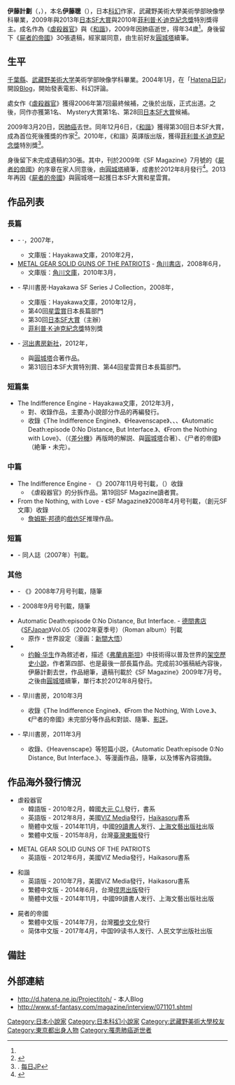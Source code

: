 {{CGroup/文學}}
{{Infobox writer
| name          = 伊藤計劃
| native_name   = {{lang|ja|伊藤 計劃}}
| kana          = いとう けいかく
| romaji        = Itō keikaku
| birth_name    = 伊藤聰
| birth_date    = {{Birth date|1974|10|14}}
| birth_place   = {{JPN}}[[東京都|東京都]]
| death_date    = {{death date and age|2009|3|20|1974|10|14}}
| death_place   = {{JPN}}東京都
| occupation    = [[小說家|小說家]]
| alma_mater    = [[武藏野美術大學|武藏野美術大學]]
| period        = 2007年-2009年
| genre         = [[科幻小說|SF]]
| awards        = [[星雲賞|星雲賞]]（2009年，2013年）<br/> [[日本SF大賞|日本SF大賞]]（2009年，2013年）<br/> [[菲利普·K·迪克紀念獎|菲利普·K·迪克紀念獎]]特別獎（2011年）
| notable_works = 《[[虐殺器官|虐殺器官]]》
| website       = [http://d.hatena.ne.jp/Projectitoh/ {{lang|ja|伊藤計劃：第弐位相}}]
}}
'''伊藤計劃'''（{{lang-ja|伊藤 計劃}}，{{bd|1974年|10月14日|2009年|3月20日<ref name="yuumei">{{cite web |title=伊藤計劃～デビュー後2年ほどで早逝したSF作家～ |url=http://minnashinda.seesaa.net/article/465726668.html |website=有名人の死 |language=ja}}</ref>|}}），本名'''伊藤聰'''（{{lang-ja|伊藤 聡}}），日本[[科幻小说|科幻]]作家，武藏野美術大學美術學部映像學科畢業，2009年與2013年[[日本SF大賞|日本SF大賞]]與2010年[[菲利普·K·迪克紀念獎|菲利普·K·迪克紀念獎]]特別獎得主。成名作為《[[虐殺器官|虐殺器官]]》與《[[和諧_(小說)|和諧]]》，2009年因肺癌逝世，得年34歲<ref name="yuumei"/>。身後留下《[[屍者的帝國|屍者的帝國]]》30張遺稿，經家屬同意，由生前好友[[圓城塔|圓城塔]]續筆。

==生平==
[[千葉縣|千葉縣]]{{Tsl|ja|八千代松陰高等学校|八千代松陰高中}}、[[武藏野美術大学|武藏野美術大学]]美術学部映像学科畢業。2004年1月，在「[[Hatena#Hatena日記|Hatena日記]]」開設[[Blog|Blog]]，開始發表電影、科幻評論。

處女作《[[虐殺器官|虐殺器官]]》獲得2006年第7回{{Tsl|ja|小松左京賞}}最終候補，之後於{{Tsl|ja|早川書房}}出版，正式出道。之後，同作亦獲{{lang|ja|『[[SFが読みたい!|SFが読みたい!]] 2008年版』}}第1名、{{Tsl|ja|月刊プレイボーイ|月刊PLAYBOY}} Mystery大賞第1名、第28回[[日本SF大賞|日本SF大賞]]候補。

2009年3月20日，因[[肺癌|肺癌]]去世。同年12月6日，《[[和諧_(小說)|和諧]]》獲得第30回日本SF大賞，成為首位死後獲獎的作家<ref>{{Cite news|url=http://www.yomiuri.co.jp/national/culture/news/20091206-OYT1T00728.htm |script-title=ja:日本SF大賞に伊藤計劃さん…３月に死去 |date=2009-12-06 |publisher=[[讀賣新聞|讀賣新聞]] |archiveurl=https://web.archive.org/web/20091212113006/http://www.yomiuri.co.jp/national/culture/news/20091206-OYT1T00728.htm |archivedate=2009-12-12 |deadurl=yes }}</ref>。2010年，《和諧》英譯版出版，獲得[[菲利普·K·迪克紀念獎|菲利普·K·迪克紀念獎]]特別獎<ref> [http://mainichi.jp/enta/art/news/20110423mog00m040014000c.html {{lang|ja|ＳＦ：米Ｐ・Ｋ・ディック賞特別賞に故・伊藤計劃「ハーモニー」}}] {{webarchive|url=https://web.archive.org/web/20110423220211/http://mainichi.jp/enta/art/news/20110423mog00m040014000c.html |date=2011-04-23 }}. [[每日JP|每日JP]]</ref>。

身後留下未完成遺稿約30張。其中，刊於2009年《SF Magazine》7月號的《[[屍者的帝國|屍者的帝國]]》的序章在家人同意後，由[[圓城塔|圓城塔]]續筆，成書於2012年8月發行<ref>{{Cite news|url=http://sankei.jp.msn.com/life/news/120117/art12011721580011-n3.htm|title=円城塔さん「ニコ動見てたら、受賞の電話が」|date=2012-01-17|publisher=[[產經新聞|產經新聞]]|deadurl=yes|archiveurl=https://web.archive.org/web/20120120042404/http://sankei.jp.msn.com/life/news/120117/art12011721580011-n3.htm|archivedate=2012-01-20}}</ref>。2013年再因《[[屍者的帝國|屍者的帝國]]》與圓城塔一起獲日本SF大賞和星雲賞。

== 作品列表 ==
=== 長篇 ===
* {{nihongo|[[虐殺器官|虐殺器官]]|虐殺器官|Genocidal Organ}} - {{Tsl|ja|早川書房}}·{{Tsl|ja|ハヤカワSFシリーズ Jコレクション|Hayakawa SF Series J Collection}}，2007年，{{ISBN|9784152088314}}
** 文庫版：Hayakawa文庫，2010年2月，{{ISBN|9784150309848}}
* [[合金装备4_爱国者之枪|METAL GEAR SOLID GUNS OF THE PATRIOTS]] - [[角川書店|角川書店]]，2008年6月，{{ISBN|9784047072442}}
** 文庫版：[[角川文庫|角川文庫]]，2010年3月，{{ISBN|9784043943449}}
* {{nihongo|[[和諧_(小說)|和諧]]|ハーモニー|<harmony/>}}  - 早川書房·Hayakawa SF Series J Collection，2008年，{{ISBN|9784152089922}}
** 文庫版：Hayakawa文庫，2010年12月，{{ISBN|9784150310196}}
** 第40回[[星雲賞|星雲賞]]日本長篇部門
** 第30回[[日本SF大賞|日本SF大賞]]（{{Tsl|ja|日本SF作家クラブ|日本SF作家俱樂部}}主辦）
** [[菲利普·K·迪克紀念獎|菲利普·K·迪克紀念獎]]特別獎
* {{nihongo|[[屍者的帝國|屍者的帝國]]|屍者の帝国|The Empire of Corpses}} - [[河出書房新社|河出書房新社]]，2012年，{{ISBN|9784309021263}}
** 與[[圓城塔|圓城塔]]合著作品。
** 第31回日本SF大賞特別賞、第44回星雲賞日本長篇部門。

=== 短篇集 ===
* The Indifference Engine - Hayakawa文庫，2012年3月，{{ISBN|9784150310608}}
** 對{{lang|ja|『伊藤計劃記録』}}、{{lang|ja|『伊藤計劃記録 第弐位相』}}收錄作品，主要為小說部分作品的再編發行。
** 收錄《The Indifference Engine》、《Heavenscape》、{{lang|ja|「フォックスの葬送」}}、{{lang|ja|「セカイ、蛮族、ぼく。」}}、《Automatic Death:episode 0:No Distance, But Interface.》、《From the Nothing with Love》、{{lang|ja|「解説」}}（《[[差分機|差分機]]》再版時的解説、與[[圓城塔|圓城塔]]合著）、《尸者的帝國》（絶筆・未完）。

=== 中篇 ===
* The Indifference Engine - 《{{Tsl|ja|SF Magazine}}》2007年11月号刊載，{{lang|ja|『虚構機関 {{lang|ja|年刊日本SF傑作選}} ※2007年度』}}（{{Tsl|ja|創元SF文庫}}）收錄  
** 《虐殺器官》的分拆作品。第19回SF Magazine讀者賞。
* From the Nothing, with Love - 《SF Magazine》2008年4月号刊載，{{lang|ja|『超弦領域 年刊日本SF傑作選 ※2008年度』}}（創元SF文庫）收錄 
** [[詹姆斯·邦德|詹姆斯·邦德]]的[[戲仿|戲仿]]SF推理作品。

=== 短篇 ===
* {{lang|ja|セカイ、蛮族、ぼく。}} - 同人誌{{lang|ja|『バルバロイ』}}（2007年）刊載。

=== 其他 ===
* {{lang|ja|侵略する死者たち}} - 《{{Tsl|ja|ユリイカ (雑誌)|Eureka}}》2008年7月号刊載，隨筆
* {{lang|ja|つぎはぎの王国から}} - {{Tsl|ja|群像}}2008年9月号刊載，隨筆
* Automatic Death:episode 0:No Distance, But Interface. - [[德間書店|德間書店]]《[[SFJapan|SFJapan]]》Vol.05（2002年夏季号）（Roman album）刊載
** 原作・世界設定（漫画：[[新間大悟|新間大悟]]）
* {{nihongo|屍者的帝國|屍者の帝国}}
** [[约翰·华生|约翰·华生]]作為敘述者，描述《[[弗蘭肯斯坦|弗蘭肯斯坦]]》中技術得以普及世界的[[架空歷史小說|架空歷史小說]]，作者第四部、也是最後一部長篇作品。完成前30張稿紙內容後，伊藤計劃去世，作品絕筆，遺稿刊載於《SF Magazine》2009年7月号。之後由[[圓城塔|圓城塔]]續筆，單行本於2012年8月發行。
* {{lang|ja|伊藤計劃記録}} - 早川書房，2010年3月
** 收錄《The Indifference Engine》、《From the Nothing, With Love.》、《尸者的帝國》未完部分等作品和對談、隨筆、[[電影評論|影評]]。
* {{lang|ja|伊藤計劃記録 第弐位相}} - 早川書房，2011年3月
** 收錄{{lang|ja|「フォックスの葬送」}}、《Heavenscape》等短篇小説，《Automatic Death:episode 0:No Distance, But Interface.》、{{lang|ja|「女王陛下の所有物 On Her Majesty’s Secret Property」}}等漫画作品，隨筆，以及博客內容摘錄。

== 作品海外發行情況 ==
* 虐殺器官
** 韓語版 - 2010年2月，韓國[[大元_C.I.|大元 C.I.]]發行，{{Tsl|ja|NT Library}}書系
** 英語版 - 2012年8月，美國[[碧日|VIZ Media]]發行，[[Haikasoru|Haikasoru]]書系
** 簡體中文版 - 2014年11月，中國[[99讀書人|99讀書人]]发行、[[上海文藝出版社|上海文藝出版社]]出版
** 繁體中文版 - 2015年8月，台灣[[臺灣東販|臺灣東販]]發行

* METAL GEAR SOLID GUNS OF THE PATRIOTS
** 英語版 - 2012年6月，美國VIZ Media發行，Haikasoru書系

* 和諧
** 英語版 - 2010年7月，美國VIZ Media發行，Haikasoru書系
** 繁體中文版 - 2014年6月，台灣[[缪思出版|缪思出版]]發行
** 簡體中文版 - 2014年11月，中國99讀書人发行、上海文藝出版社出版

* 屍者的帝國
** 繁體中文版 - 2014年7月，台灣[[獨步文化|獨步文化]]發行
** 简体中文版 - 2017年4月，中国99读书人发行、人民文学出版社出版

==備註==
{{reflist}}

==外部連結==
* http://d.hatena.ne.jp/Projectitoh/ {{Wayback|url=http://d.hatena.ne.jp/Projectitoh/ |date=20101225233709 }} - 本人Blog
* http://www.sf-fantasy.com/magazine/interview/071101.shtml {{Wayback|url=http://www.sf-fantasy.com/magazine/interview/071101.shtml |date=20201102060530 }}

{{DEFAULTSORT:Itō keikaku}}
[[Category:日本小說家|Category:日本小說家]]
[[Category:日本科幻小說家|Category:日本科幻小說家]]
[[Category:武藏野美術大學校友|Category:武藏野美術大學校友]]
[[Category:東京都出身人物|Category:東京都出身人物]]
[[Category:罹患肺癌逝世者|Category:罹患肺癌逝世者]]